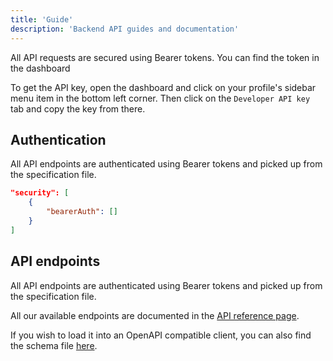 ```yaml
---
title: 'Guide'
description: 'Backend API guides and documentation'
---
```


<Note>
	All API requests are secured using Bearer tokens. You can find the token in the dashboard
</Note>


To get the API key, open the dashboard and click on your profile's sidebar menu item in the bottom left corner. Then click on the `Developer API key` tab and copy the key from there.


## Authentication

All API endpoints are authenticated using Bearer tokens and picked up from the specification file.

```json
"security": [
	{
		"bearerAuth": []
	}
]
```

## API endpoints

All API endpoints are authenticated using Bearer tokens and picked up from the specification file.

All our available endpoints are documented in the [API reference page](/api-reference/checks/get-check-session-results).

If you wish to load it into an OpenAPI compatible client, you can also find the schema file [here](https://visitorquery.com/api/schema).